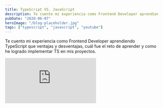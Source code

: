 ```yaml
---
title: TypeScript VS. JavaScript
description: Te cuento mi experiencia como Frontend Developer aprendiendo TypeScript que ventajas y desventajas
pubDate: "2020-06-07"
heroImage: "/blog-placeholder.jpg"
tags: ["typescript", "javascript", "youtube"]
---
```


Te cuento mi experiencia como Frontend Developer aprendiendo TypeScript que ventajas y desventajas, cuál fue el reto de aprender y como he logrado implementar TS en mis proyectos.

<div className="video-wrapper">
  <iframe
    src="https://www.youtube.com/embed/xmswIw1idgA"
    title="YouTube video player"
    frameborder="0"
    allow="accelerometer; autoplay; clipboard-write; encrypted-media; gyroscope; picture-in-picture"
    allowfullscreen
  ></iframe>
</div>
